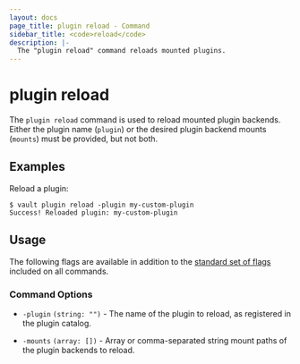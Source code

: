 ```yaml
---
layout: docs
page_title: plugin reload - Command
sidebar_title: <code>reload</code>
description: |-
  The "plugin reload" command reloads mounted plugins.
---
```


# plugin reload

The `plugin reload` command is used to reload mounted plugin backends. Either
the plugin name (`plugin`) or the desired plugin backend mounts (`mounts`)
must be provided, but not both.

## Examples

Reload a plugin:

```shell-session
$ vault plugin reload -plugin my-custom-plugin
Success! Reloaded plugin: my-custom-plugin
```

## Usage

The following flags are available in addition to the [standard set of
flags](/vault/docs/commands) included on all commands.

### Command Options

- `-plugin` `(string: "")` - The name of the plugin to reload, as registered in
  the plugin catalog.

- `-mounts` `(array: [])` - Array or comma-separated string mount paths of the
  plugin backends to reload.
